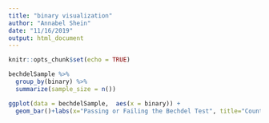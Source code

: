 ```yaml
---
title: "binary visualization"
author: "Annabel Shein"
date: "11/16/2019"
output: html_document
---
```


```r
knitr::opts_chunk$set(echo = TRUE)
```

```r
bechdelSample %>%
  group_by(binary) %>%
  summarize(sample_size = n())
```

```r
ggplot(data = bechdelSample,  aes(x = binary)) +
  geom_bar()+labs(x="Passing or Failing the Bechdel Test", title="Count of movies passing or failing the Bechdel test")
```

